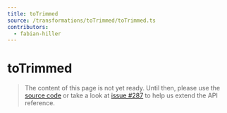 ```yaml
---
title: toTrimmed
source: /transformations/toTrimmed/toTrimmed.ts
contributors:
  - fabian-hiller
---
```


# toTrimmed

> The content of this page is not yet ready. Until then, please use the [source code](https://github.com/fabian-hiller/valibot/blob/main/library/src/transformations/toTrimmed/toTrimmed.ts) or take a look at [issue #287](https://github.com/fabian-hiller/valibot/issues/287) to help us extend the API reference.
